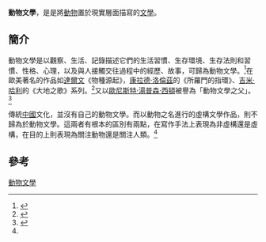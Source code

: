'''動物文學'''，是是將[[動物|動物]]置於現實層面描寫的[[文學|文學]]。

==簡介==

動物文學是以觀察、生活、記錄描述它們的生活習慣、生存環境、生存法則和習慣、性格、心理，以及與人接觸交往過程中的經歷、故事，可歸為動物文學。<ref name="你未曾讀過的動物文學">{{Cite web |url=http://cul.china.com.cn/book/duxiang/2011-07/22/content_4354698.htm |title=你未曾讀過的動物文學 |access-date=2016-05-18 |archive-url=https://web.archive.org/web/20120526085039/http://cul.china.com.cn/book/duxiang/2011-07/22/content_4354698.htm |archive-date=2012-05-26 |dead-url=yes }}</ref>在歐美著名的作品如[[達爾文|達爾文]]《物種源起》，[[康拉德·洛倫茲|康拉德·洛倫茲]]的《所羅門的指環》、[[吉米·哈利|吉米·哈利]]的《大地之歌》系列。<ref>{{Cite web |url=http://e-info.org.tw/node/11289 |title=動物與文學 (六) |access-date=2013-08-09 |archive-date=2016-03-04 |archive-url=https://web.archive.org/web/20160304234303/http://e-info.org.tw/node/11289 |dead-url=no }}</ref>又以[[歐尼斯特·湯普森·西頓|歐尼斯特·湯普森·西頓]]被譽為「動物文學之父」。<ref>{{Cite web |url=http://www.hongniba.com.cn/bookclub/bookinfo.jsp?bookid=10002885&module=search |title=西顿动物小说经典5种 |accessdate=2013-08-10 |archive-date=2015-05-18 |archive-url=https://web.archive.org/web/20150518104829/http://www.hongniba.com.cn/bookclub/bookinfo.jsp?bookid=10002885&module=search |dead-url=no }}</ref>

傳統[[中國|中國]]文化，並沒有自己的動物文學。而以動物之名進行的虛構文學作品，則不歸為於動物文學。這兩者有根本的區別有兩點，在寫作手法上表現為非虛構還是虛構，在目的上則表現為關注動物還是關注人類。<ref name="你未曾讀過的動物文學"></ref>

==參考==
<references />

{{Art-stub}}
[[Category:動物文學|]]